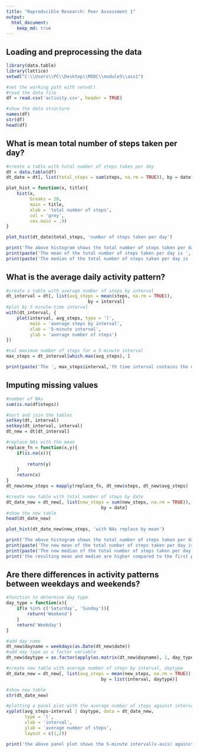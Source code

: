 ```yaml
---
title: "Reproducible Research: Peer Assessment 1"
output: 
  html_document:
    keep_md: true
---
```



## Loading and preprocessing the data
```r
library(data.table)
library(lattice)
setwd("C:\\Users\\PC\\Desktop\\MOOC\\module5\\ass1")
```

```r
#set the working path with setwd()
#read the data file
df = read.csv('activity.csv', header = TRUE)

#show the data structure
names(df)
str(df)
head(df)
```

## What is mean total number of steps taken per day?
```r
#create a table with total number of steps taken per day
dt = data.table(df)
dt_date = dt[, list(total_steps = sum(steps, na.rm = TRUE)), by = date]

plot_hist = function(x, title){
    hist(x, 
         breaks = 20,
         main = title,
         xlab = 'total number of steps', 
         col = 'grey',
         cex.main = .9)    
}

plot_hist(dt_date$total_steps, 'number of steps taken per day')
```
```r
print('The above histogram shows the total number of steps taken per day')
print(paste('The mean of the total number of steps taken per day is ', round(mean(dt_date$total_steps),1)))
print(paste('The median of the total number of steps taken per day is ', round(median(dt_date$total_steps),1)))
```

## What is the average daily activity pattern?
```r
#create a table with average number of steps by interval
dt_interval = dt[, list(avg_steps = mean(steps, na.rm = TRUE)), 
                               by = interval]
#plot by 5 minute-time interval
with(dt_interval, {
    plot(interval, avg_steps, type = 'l',
         main = 'average steps by interval',
         xlab = '5-minute interval',
         ylab = 'average number of steps')
})

#cal maximum number of steps for a 5-minute interval
max_steps = dt_interval[which.max(avg_steps), ]
```

```r
print(paste('The ', max_steps$interval,'th time interval contains the maximum number of ', round(max_steps$avg_steps, 1), ' steps', sep = ''))
```

## Imputing missing values
```r
#number of NAs
sum(is.na(df$steps))

#sort and join the tables
setkey(dt, interval)
setkey(dt_interval, interval)
dt_new = dt[dt_interval]

#replace NAs with the mean
replace_fn = function(x,y){
    if(is.na(x)){
        
        return(y)
    }
    return(x)
}
dt_new$new_steps = mapply(replace_fn, dt_new$steps, dt_new$avg_steps)

#create new table with total number of steps by date 
dt_date_new = dt_new[, list(new_steps = sum(new_steps, na.rm = TRUE)), 
                                    by = date]
#show the new table
head(dt_date_new)

plot_hist(dt_date_new$new_steps, 'with NAs replace by mean')
```

```r
print('The above histogram shows the total number of steps taken per day with NAs replaced with the mean')
print(paste('The new mean of the total number of steps taken per day is ', round(mean(dt_date_new$new_steps),1)))
print(paste('The new median of the total number of steps taken per day is ', round(median(dt_date_new$new_steps),1)))
print('the resulting mean and median are higher compared to the first part of the assignment when the NAs are replaced with the mean')
```


## Are there differences in activity patterns between weekdays and weekends?
```r
#function to determine day type
day_type = function(x){
    if(x %in% c('Saturday', 'Sunday')){
        return('Weekend')
    }
    return('Weekday')
}

#add day name
dt_new$dayname = weekdays(as.Date(dt_new$date))
#add day type as a factor variable
dt_new$daytype = as.factor(apply(as.matrix(dt_new$dayname), 1, day_type))

#create new table with average number of steps by interval, daytype
dt_date_new = dt_new[, list(avg_steps = mean(new_steps, na.rm = TRUE)), 
                                    by = list(interval, daytype)]

#show new table
str(dt_date_new)

#plotting a panel plot with the average number of steps against interval
xyplot(avg_steps~interval | daytype, data = dt_date_new,
       type = 'l',
       xlab = 'interval',
       ylab = 'average number of steps',
       layout = c(1,2))
```

```r
print('the above panel plot shows the 5-minute interval(x-axis) against the average number of steps taken averaged across weekday days or weekend days(y-axis)')
```